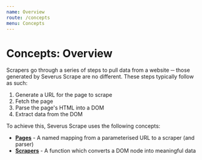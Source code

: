 ```yaml
---
name: Overview
route: /concepts
menu: Concepts
---
```


# Concepts: Overview

Scrapers go through a series of steps to pull data from a website ─ those generated by Severus Scrape are no different.
These steps typically follow as such:

1. Generate a URL for the page to scrape
2. Fetch the page
3. Parse the page's HTML into a DOM
4. Extract data from the DOM

To achieve this, Severus Scrape uses the following concepts:

<!-- - **Site** - A collection of pages, served from the same domain -->

- [**Pages**](/concepts/page) - A named mapping from a parameterised URL to a scraper (and parser)
- [**Scrapers**](/concepts/scraper) - A function which converts a DOM node into meaningful data
